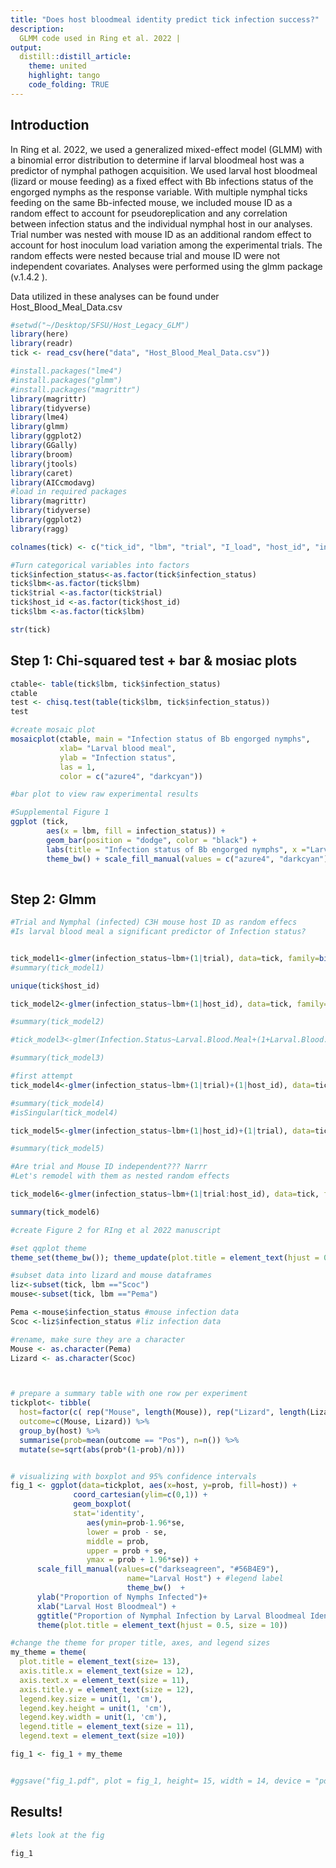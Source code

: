 ```yaml
---
title: "Does host bloodmeal identity predict tick infection success?"
description: 
  GLMM code used in Ring et al. 2022 |
output: 
  distill::distill_article:
    theme: united
    highlight: tango
    code_folding: TRUE
---
```

## Introduction

In Ring et al. 2022, we used a generalized mixed-effect model (GLMM) with a binomial error distribution to determine if larval bloodmeal host was a predictor of nymphal pathogen acquisition. We used larval host bloodmeal (lizard or mouse feeding) as a fixed effect with Bb infections status of the engorged nymphs as the response variable. With multiple nymphal ticks feeding on the same Bb-infected mouse, we included mouse ID as a random effect to account for pseudoreplication and any correlation between infection status and the individual nymphal host in our analyses. Trial number was nested with mouse ID as an additional random effect to account for host inoculum load variation among the experimental trials. The random effects were nested because trial and mouse ID were not independent covariates. Analyses were performed using the glmm package (v.1.4.2 ).

Data utilized in these analyses can be found under Host_Blood_Meal_Data.csv


```r

#setwd("~/Desktop/SFSU/Host_Legacy_GLM")
library(here)
library(readr)
tick <- read_csv(here("data", "Host_Blood_Meal_Data.csv"))

#install.packages("lme4")
#install.packages("glmm")
#install.packages("magrittr")
library(magrittr)
library(tidyverse)
library(lme4)
library(glmm)
library(ggplot2)
library(GGally)
library(broom)
library(jtools)
library(caret)
library(AICcmodavg)
#load in required packages 
library(magrittr)
library(tidyverse)
library(ggplot2)
library(ragg)


```


```r

colnames(tick) <- c("tick_id", "lbm", "trial", "I_load", "host_id", "infection_status","path_load", "rick_qpcr")

#Turn categorical variables into factors 
tick$infection_status<-as.factor(tick$infection_status)
tick$lbm<-as.factor(tick$lbm)
tick$trial <-as.factor(tick$trial)
tick$host_id <-as.factor(tick$host_id)
tick$lbm <-as.factor(tick$lbm)

str(tick)
```



## Step 1: Chi-squared test + bar & mosiac plots 

```r
ctable<- table(tick$lbm, tick$infection_status)
ctable
test <- chisq.test(table(tick$lbm, tick$infection_status))
test

#create mosaic plot 
mosaicplot(ctable, main = "Infection status of Bb engorged nymphs",
           xlab= "Larval blood meal",
           ylab = "Infection status",
           las = 1,
           color = c("azure4", "darkcyan"))
```


```r
#bar plot to view raw experimental results

#Supplemental Figure 1 
ggplot (tick, 
        aes(x = lbm, fill = infection_status)) + 
        geom_bar(position = "dodge", color = "black") + 
        labs(title = "Infection status of Bb engorged nymphs", x ="Larval host   blooodmeal", y = "Tick count", fill = "Infection status") + 
        theme_bw() + scale_fill_manual(values = c("azure4", "darkcyan")) 
       
```


## Step 2: Glmm

```r
#Trial and Nymphal (infected) C3H mouse host ID as random effecs 
#Is larval blood meal a significant predictor of Infection status? 


tick_model1<-glmer(infection_status~lbm+(1|trial), data=tick, family=binomial(link="logit"))
#summary(tick_model1)
```

```r
unique(tick$host_id)

tick_model2<-glmer(infection_status~lbm+(1|host_id), data=tick, family=binomial(link="logit"))

#summary(tick_model2)

#tick_model3<-glmer(Infection.Status~Larval.Blood.Meal+(1+Larval.Blood.Meal|Trial)+(1+Larval.Blood.Meal|HostID), data=tick, family=binomial(link="logit"))

#summary(tick_model3)
```

```r
#first attempt
tick_model4<-glmer(infection_status~lbm+(1|trial)+(1|host_id), data=tick, family=binomial(link="logit"))

#summary(tick_model4)
#isSingular(tick_model4)
```

```r
tick_model5<-glmer(infection_status~lbm+(1|host_id)+(1|trial), data=tick, family=binomial(link="logit"))

#summary(tick_model5)

#Are trial and Mouse ID independent??? Narrr
#Let's remodel with them as nested random effects

tick_model6<-glmer(infection_status~lbm+(1|trial:host_id), data=tick, family=binomial(link="logit"))

summary(tick_model6)

```



```r
#create Figure 2 for RIng et al 2022 manuscript 

#set qqplot theme 
theme_set(theme_bw()); theme_update(plot.title = element_text(hjust = 0.5))

#subset data into lizard and mouse dataframes 
liz<-subset(tick, lbm =="Scoc")
mouse<-subset(tick, lbm =="Pema")

Pema <-mouse$infection_status #mouse infection data
Scoc <-liz$infection_status #liz infection data

#rename, make sure they are a character 
Mouse <- as.character(Pema)
Lizard <- as.character(Scoc)



# prepare a summary table with one row per experiment
tickplot<- tibble(
  host=factor(c( rep("Mouse", length(Mouse)), rep("Lizard", length(Lizard)))), 
  outcome=c(Mouse, Lizard)) %>%
  group_by(host) %>%
  summarise(prob=mean(outcome == "Pos"), n=n()) %>%
  mutate(se=sqrt(abs(prob*(1-prob)/n)))


# visualizing with boxplot and 95% confidence intervals
fig_1 <- ggplot(data=tickplot, aes(x=host, y=prob, fill=host)) + 
              coord_cartesian(ylim=c(0,1)) + 
              geom_boxplot(
              stat='identity',
                 aes(ymin=prob-1.96*se, 
                 lower = prob - se,
                 middle = prob,
                 upper = prob + se,
                 ymax = prob + 1.96*se)) + 
      scale_fill_manual(values=c("darkseagreen", "#56B4E9"), 
                          name="Larval Host") + #legend label 
                          theme_bw()  + 
      ylab("Proportion of Nymphs Infected")+
      xlab("Larval Host Bloodmeal") +
      ggtitle("Proportion of Nymphal Infection by Larval Bloodmeal Identity") +
      theme(plot.title = element_text(hjust = 0.5, size = 10))

#change the theme for proper title, axes, and legend sizes 
my_theme = theme(
  plot.title = element_text(size= 13),
  axis.title.x = element_text(size = 12),
  axis.text.x = element_text(size = 11),
  axis.title.y = element_text(size = 12), 
  legend.key.size = unit(1, 'cm'),
  legend.key.height = unit(1, 'cm'),
  legend.key.width = unit(1, 'cm'),
  legend.title = element_text(size = 11),
  legend.text = element_text(size =10))

fig_1 <- fig_1 + my_theme


#ggsave("fig_1.pdf", plot = fig_1, height= 15, width = 14, device = "pdf", units = "cm", dpi = 500)


```

## Results! 

```r
#lets look at the fig 

fig_1

```



